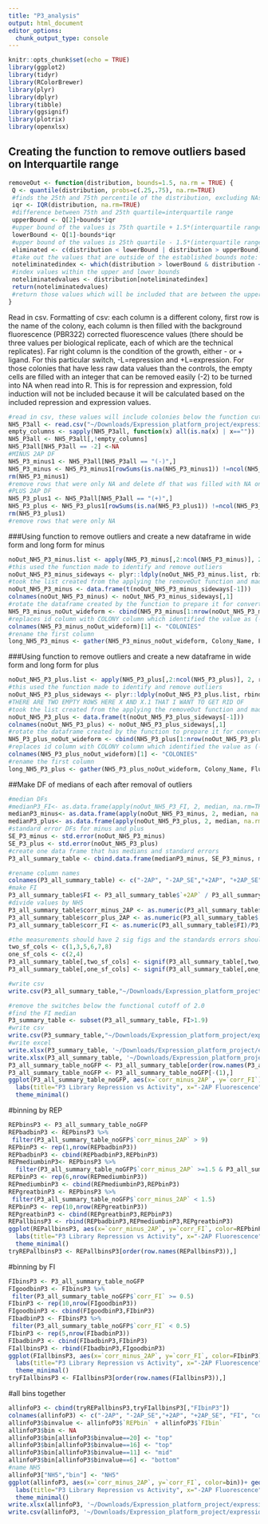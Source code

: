 ```yaml
---
title: "P3_analysis"
output: html_document
editor_options: 
  chunk_output_type: console
---
```


```r
knitr::opts_chunk$set(echo = TRUE)
library(ggplot2)
library(tidyr)
library(RColorBrewer)
library(plyr)
library(dplyr)
library(tibble)
library(ggsignif)
library(plotrix)
library(openxlsx)
```

## Creating the function to remove outliers based on Interquartile range

```r
removeOut <- function(distribution, bounds=1.5, na.rm = TRUE) {
 Q <- quantile(distribution, probs=c(.25,.75), na.rm=TRUE) 
 #finds the 25th and 75th percentile of the distribution, excluding NAs
 iqr <- IQR(distribution, na.rm=TRUE)
 #difference between 75th and 25th quartile=interquartile range
 upperBound <- Q[2]+bounds*iqr
 #upper bound of the values is 75th quartile + 1.5*(interquartile range) note: that 1.5 can be varied by changing bound
 lowerBound <- Q[1]-bounds*iqr
 #upper bound of the values is 25th quartile - 1.5*(interquartile range)
 eliminated <- c(distribution < lowerBound | distribution > upperBound)
 #take out the values that are outside of the established bounds note: that 1.5 can be varied by changing bound
 noteliminatedindex <- which(distribution > lowerBound & distribution < upperBound)
 #index values within the upper and lower bounds
 noteliminatedvalues <- distribution[noteliminatedindex]
 return(noteliminatedvalues)
 #return those values which will be included that are between the upper and lower bounds 
}
```

Read in csv.
Formatting of csv: each column is a different colony, first row is the name of the colony, each column is then filled with the background fluorescence (PBR322) corrected fluorescence values (there should be three values per biological replicate, each of which are the technical replicates). Far right column is the condition of the growth, either - or + ligand. For this particular switch, -L=repression and +L=expression. For those colonies that have less raw data values than the controls, the empty cells are filled with an integer that can be removed easily (-2) to be turned into NA when read into R. 
This is for repression and expression, fold induction will not be included because it will be calculated based on the included repression and expression values.
```r
#read in csv, these values will include colonies below the function cut off which has been defined here as 2.0
NH5_P3all <- read.csv("~/Downloads/Expression_platform_project/expression_platform_files/P3_library_data.csv", header=T)
empty_columns <- sapply(NH5_P3all, function(x) all(is.na(x) | x==""))
NH5_P3all <- NH5_P3all[,!empty_columns]
NH5_P3all[NH5_P3all == -2] <-NA
#MINUS 2AP DF
NH5_P3_minus1 <- NH5_P3all[NH5_P3all == "(-)",]
NH5_P3_minus <- NH5_P3_minus1[rowSums(is.na(NH5_P3_minus1)) !=ncol(NH5_P3_minus1),]
rm(NH5_P3_minus1)
#remove rows that were only NA and delete df that was filled with NA only columns
#PLUS 2AP DF
NH5_P3_plus1 <- NH5_P3all[NH5_P3all == "(+)",]
NH5_P3_plus <- NH5_P3_plus1[rowSums(is.na(NH5_P3_plus1)) !=ncol(NH5_P3_plus1),]
rm(NH5_P3_plus1)
#remove rows that were only NA 
```

###Using function to remove outliers and create a new dataframe in wide form and long form for minus
```r
noOut_NH5_P3_minus.list <- apply(NH5_P3_minus[,2:ncol(NH5_P3_minus)], 2, removeOut, na.rm=TRUE)
#this used the function made to identify and remove outliers 
noOut_NH5_P3_minus_sideways <- plyr::ldply(noOut_NH5_P3_minus.list, rbind)
#took the list created from the applying the removeOut function and made it into a dataframe 
noOut_NH5_P3_minus <- data.frame(t(noOut_NH5_P3_minus_sideways[-1]))
colnames(noOut_NH5_P3_minus) <- noOut_NH5_P3_minus_sideways[,1]
#rotate the dataframe created by the function to prepare it for converting to long form 
NH5_P3_minus_noOut_wideform <- cbind(NH5_P3_minus[1:nrow(noOut_NH5_P3_minus),1], noOut_NH5_P3_minus[,1:ncol(noOut_NH5_P3_minus)])
#replaces id column with COLONY column which identified the value as (-) or (+)
colnames(NH5_P3_minus_noOut_wideform)[1] <- "COLONIES"
#rename the first column 
long_NH5_P3_minus <- gather(NH5_P3_minus_noOut_wideform, Colony_Name, Fluorescence, -COLONIES)
```

###Using function to remove outliers and create a new dataframe in wide form and long form for plus
```r

noOut_NH5_P3_plus.list <- apply(NH5_P3_plus[,2:ncol(NH5_P3_plus)], 2, removeOut, na.rm=TRUE)
#this used the function made to identify and remove outliers 
noOut_NH5_P3_plus_sideways <- plyr::ldply(noOut_NH5_P3_plus.list, rbind)
#THERE ARE TWO EMPTY ROWS HERE X AND X.1 THAT I WANT TO GET RID OF 
#took the list created from the applying the removeOut function and made it into a dataframe 
noOut_NH5_P3_plus <- data.frame(t(noOut_NH5_P3_plus_sideways[-1]))
colnames(noOut_NH5_P3_plus) <- noOut_NH5_P3_plus_sideways[,1]
#rotate the dataframe created by the function to prepare it for converting to long form 
NH5_P3_plus_noOut_wideform <- cbind(NH5_P3_plus[1:nrow(noOut_NH5_P3_plus),1], noOut_NH5_P3_plus[,1:ncol(noOut_NH5_P3_plus)])
#replaces id column with COLONY column which identified the value as (-) or (+)
colnames(NH5_P3_plus_noOut_wideform)[1] <- "COLONIES"
#rename the first column 
long_NH5_P3_plus <- gather(NH5_P3_plus_noOut_wideform, Colony_Name, Fluorescence, -COLONIES)
```

##Make DF of medians of each after removal of outliers 
```r
#median DFs
#medianP3_FI<- as.data.frame(apply(noOut_NH5_P3_FI, 2, median, na.rm=TRUE))
medianP3_minus<- as.data.frame(apply(noOut_NH5_P3_minus, 2, median, na.rm=TRUE))
medianP3_plus<- as.data.frame(apply(noOut_NH5_P3_plus, 2, median, na.rm=TRUE))
#standard error DFs for minus and plus
SE_P3_minus <- std.error(noOut_NH5_P3_minus)
SE_P3_plus <- std.error(noOut_NH5_P3_plus)
#create one data frame that has medians and standard errors
P3_all_summary_table <- cbind.data.frame(medianP3_minus, SE_P3_minus, medianP3_plus, SE_P3_plus)

#rename column names
colnames(P3_all_summary_table) <- c("-2AP", "-2AP_SE","+2AP", "+2AP_SE")
#make FI
P3_all_summary_table$FI <- P3_all_summary_table$`+2AP` / P3_all_summary_table$`-2AP`
#divide values by NH5
P3_all_summary_table$corr_minus_2AP <- as.numeric(P3_all_summary_table$'-2AP')/P3_all_summary_table[c("NH5"),c("-2AP")]
P3_all_summary_table$corr_plus_2AP <- as.numeric(P3_all_summary_table$'+2AP')/P3_all_summary_table[c("NH5"),c("+2AP")]
P3_all_summary_table$corr_FI <- as.numeric(P3_all_summary_table$FI)/P3_all_summary_table[c("NH5"),c("FI")]

#the measurements should have 2 sig figs and the standards errors should have 1 sig fig
two_sf_cols <- c(1,3,5,6,7,8)
one_sf_cols <- c(2,4)
P3_all_summary_table[,two_sf_cols] <- signif(P3_all_summary_table[,two_sf_cols],2)
P3_all_summary_table[,one_sf_cols] <- signif(P3_all_summary_table[,one_sf_cols],1)

#write csv
write.csv(P3_all_summary_table,"~/Downloads/Expression_platform_project/expression_platform_files/analysis/output_files/P3/P3_all_summary_table.csv", row.names = TRUE)

#remove the switches below the functional cutoff of 2.0
#find the FI median
P3_summary_table <- subset(P3_all_summary_table, FI>1.9)
#write csv
write.csv(P3_summary_table,"~/Downloads/Expression_platform_project/expression_platform_files/analysis/output_files/P3/P3_summary_table.csv", row.names = TRUE)
#write excel
write.xlsx(P3_summary_table, '~/Downloads/Expression_platform_project/expression_platform_files/analysis/output_files/P3/P3_summary_table.xlsx', rowNames = TRUE)
write.xlsx(P3_all_summary_table, '~/Downloads/Expression_platform_project/expression_platform_files/analysis/output_files/P3/P3_all_summary_table.xlsx', rowNames = TRUE)
P3_all_summary_table_noGFP <- P3_all_summary_table[order(row.names(P3_all_summary_table)),]
P3_all_summary_table_noGFP <- P3_all_summary_table_noGFP[-(1),]
ggplot(P3_all_summary_table_noGFP, aes(x=`corr_minus_2AP`, y=`corr_FI`))+ geom_point(size=2, alpha=1, show.legend = FALSE)+
  labs(title="P3 Library Repression vs Activity", x="-2AP Fluorescence", y="Fold Induction")+
  theme_minimal()
```
#binning by REP
```r
REPbinsP3 <- P3_all_summary_table_noGFP
REPbadbinP3 <- REPbinsP3 %>% 
 filter(P3_all_summary_table_noGFP$`corr_minus_2AP` > 9)
REPbinP3 <- rep(1,nrow(REPbadbinP3))
REPbadbinP3 <- cbind(REPbadbinP3,REPbinP3)
REPmediumbinP3<- REPbinsP3 %>% 
  filter(P3_all_summary_table_noGFP$`corr_minus_2AP` >=1.5 & P3_all_summary_table_noGFP$`corr_minus_2AP` <=9)
REPbinP3 <- rep(6,nrow(REPmediumbinP3))
REPmediumbinP3 <- cbind(REPmediumbinP3,REPbinP3)
REPgreatbinP3 <- REPbinsP3 %>% 
 filter(P3_all_summary_table_noGFP$`corr_minus_2AP` < 1.5)
REPbinP3 <- rep(10,nrow(REPgreatbinP3))
REPgreatbinP3 <- cbind(REPgreatbinP3,REPbinP3)
REPallbinsP3 <- rbind(REPbadbinP3,REPmediumbinP3,REPgreatbinP3)
ggplot(REPallbinsP3, aes(x=`corr_minus_2AP`, y=`corr_FI`, color=REPbinP3))+ geom_point(size=2, alpha=1, show.legend = FALSE)+
  labs(title="P3 Library Repression vs Activity", x="-2AP Fluorescence", y="Fold Induction")+
  theme_minimal()
tryREPallbinsP3 <- REPallbinsP3[order(row.names(REPallbinsP3)),]
```

#binning by FI
```r
FIbinsP3 <- P3_all_summary_table_noGFP
FIgoodbinP3 <- FIbinsP3 %>% 
 filter(P3_all_summary_table_noGFP$`corr_FI` >= 0.5)
FIbinP3 <- rep(10,nrow(FIgoodbinP3))
FIgoodbinP3 <- cbind(FIgoodbinP3,FIbinP3)
FIbadbinP3 <- FIbinsP3 %>% 
 filter(P3_all_summary_table_noGFP$`corr_FI` < 0.5)
FIbinP3 <- rep(5,nrow(FIbadbinP3))
FIbadbinP3 <- cbind(FIbadbinP3,FIbinP3)
FIallbinsP3 <- rbind(FIbadbinP3,FIgoodbinP3)
ggplot(FIallbinsP3, aes(x=`corr_minus_2AP`, y=`corr_FI`, color=FIbinP3))+ geom_point(size=2, alpha=1, show.legend = FALSE)+
  labs(title="P3 Library Repression vs Activity", x="-2AP Fluorescence", y="Fold Induction")+
  theme_minimal()
tryFIallbinsP3 <- FIallbinsP3[order(row.names(FIallbinsP3)),]
```
#all bins together
```r
allinfoP3 <- cbind(tryREPallbinsP3,tryFIallbinsP3[,"FIbinP3"])
colnames(allinfoP3) <- c("-2AP", "-2AP_SE","+2AP", "+2AP_SE", "FI", "corr_minus_2AP", "corr_plus_2AP", "corr_FI", "REPbin", "FIbin")
allinfoP3$binvalue <- allinfoP3$`REPbin` + allinfoP3$`FIbin`
allinfoP3$bin <- NA
allinfoP3$bin[allinfoP3$binvalue==20] <- "top"
allinfoP3$bin[allinfoP3$binvalue==16] <- "top"
allinfoP3$bin[allinfoP3$binvalue==11] <- "mid"
allinfoP3$bin[allinfoP3$binvalue==6] <- "bottom"
#name NH5
allinfoP3["NH5","bin"] <- "NH5"
ggplot(allinfoP3, aes(x=`corr_minus_2AP`, y=`corr_FI`, color=bin))+ geom_point(size=2, alpha=1, show.legend = FALSE)+
  labs(title="P3 Library Repression vs Activity", x="-2AP Fluorescence", y="Fold Induction")+
  theme_minimal()
write.xlsx(allinfoP3, '~/Downloads/Expression_platform_project/expression_platform_files/analysis/output_files/P3/P3_binning.xlsx', rowNames = TRUE)
write.csv(allinfoP3, '~/Downloads/Expression_platform_project/expression_platform_files/analysis/output_files/P3/P3_binning.csv', row.names = TRUE)
```